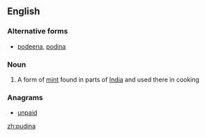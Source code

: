 ==English==

===Alternative forms===
* [[podeena]], [[podina]]

===Noun===
{{en-noun}}

# A form of [[mint]] found in parts of [[India]] and used there in cooking

===Anagrams===
* [[unpaid#English|unpaid]]

[[zh:pudina]]